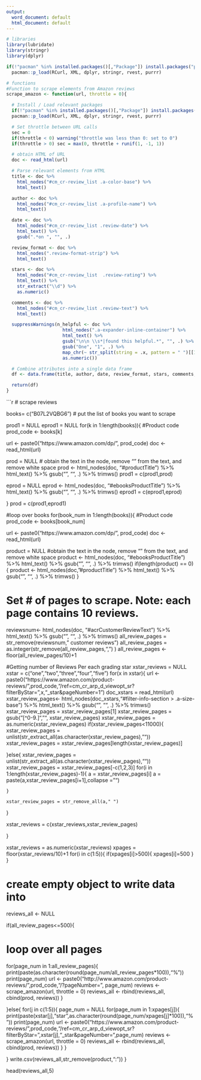 ```yaml
---
output:
  word_document: default
  html_document: default
---
```

```r
# libraries
library(lubridate)
library(stringr)
library(dplyr)

if(!"pacman" %in% installed.packages()[,"Package"]) install.packages("pacman")
  pacman::p_load(RCurl, XML, dplyr, stringr, rvest, purrr)
```

```r
# functions
#Function to scrape elements from Amazon reviews
scrape_amazon <- function(url, throttle = 0){

  # Install / Load relevant packages
  if(!"pacman" %in% installed.packages()[,"Package"]) install.packages("pacman")
  pacman::p_load(RCurl, XML, dplyr, stringr, rvest, purrr)

  # Set throttle between URL calls
  sec = 0
  if(throttle < 0) warning("throttle was less than 0: set to 0")
  if(throttle > 0) sec = max(0, throttle + runif(1, -1, 1))

  # obtain HTML of URL
  doc <- read_html(url)

  # Parse relevant elements from HTML
  title <- doc %>%
    html_nodes("#cm_cr-review_list .a-color-base") %>%
    html_text()

  author <- doc %>%
    html_nodes("#cm_cr-review_list .a-profile-name") %>%
    html_text()

  date <- doc %>%
    html_nodes("#cm_cr-review_list .review-date") %>%
    html_text() %>%
    gsub(".*on ", "", .)

  review_format <- doc %>%
    html_nodes(".review-format-strip") %>%
    html_text()

  stars <- doc %>%
    html_nodes("#cm_cr-review_list  .review-rating") %>%
    html_text() %>%
    str_extract("\\d") %>%
    as.numeric()

  comments <- doc %>%
    html_nodes("#cm_cr-review_list .review-text") %>%
    html_text()

  suppressWarnings(n_helpful <- doc %>%
                     html_nodes(".a-expander-inline-container") %>%
                     html_text() %>%
                     gsub("\n\n \\s*|found this helpful.*", "", .) %>%
                     gsub("One", "1", .) %>%
                     map_chr(~ str_split(string = .x, pattern = " ")[[1]][1]) %>%
                     as.numeric())

  # Combine attributes into a single data frame
  df <- data.frame(title, author, date, review_format, stars, comments, n_helpful, stringsAsFactors = F)

  return(df)
}
```


```r
# scrape reviews


books= c("B07L2VQBG6") # put the list of books you want to scrape


prod1 = NULL
eprod1 = NULL
for(k in 1:length(books)){
  #Product code
  prod_code <- books[k]

  url <- paste0("https://www.amazon.com/dp/", prod_code)
  doc <- read_html(url)

  prod = NULL
 # obtain the text in the node, remove "\n" from the text, and remove white space
 prod <- html_nodes(doc, "#productTitle") %>% html_text() %>% gsub("\n", "", .) %>% trimws()
 prod1 = c(prod1,prod)

 eprod = NULL
  eprod <- html_nodes(doc, "#ebooksProductTitle") %>% html_text() %>% gsub("\n", "", .) %>% trimws()
  eprod1 = c(eprod1,eprod)

}
prod = c(prod1,eprod1)

#loop over books
for(book_num in 1:length(books)){
#Product code
prod_code <- books[book_num]

url <- paste0("https://www.amazon.com/dp/", prod_code)
doc <- read_html(url)

product = NULL
#obtain the text in the node, remove "\n" from the text, and remove white space
product <- html_nodes(doc, "#ebooksProductTitle") %>% html_text() %>% gsub("\n", "", .) %>% trimws()
if(length(product) == 0){
  product <- html_nodes(doc, "#productTitle") %>% html_text() %>% gsub("\n", "", .) %>% trimws()
  }

# Set # of pages to scrape. Note: each page contains 10 reviews.
reviewsnum<- html_nodes(doc, "#acrCustomerReviewText") %>% html_text() %>% gsub("\n", "", .) %>% trimws()
all_review_pages = str_remove(reviewsnum," customer reviews")
all_review_pages = as.integer(str_remove(all_review_pages,",") )
all_review_pages <- floor(all_review_pages/10)+1

#Getting number of Reviews Per each grading star
xstar_reviews = NULL
xstar = c("one","two","three","four","five")
for(x in xstar){
  url <- paste0("https://www.amazon.com/product-reviews/",prod_code,"/ref=cm_cr_arp_d_viewopt_sr?filterByStar=",x,"_star&pageNumber=1")
  doc_xstars = read_html(url)
  xstar_review_pages<- html_nodes(doc_xstars,"#filter-info-section > .a-size-base") %>%     html_text() %>% gsub("\n", "", .) %>% trimws()
  xstar_review_pages = xstar_review_pages[1]
  xstar_review_pages = gsub("[^0-9.]", "",  xstar_review_pages)
  xstar_review_pages = as.numeric(xstar_review_pages)
  if(xstar_review_pages<11000){
    xstar_review_pages = unlist(str_extract_all(as.character(xstar_review_pages),""))
    xstar_review_pages = xstar_review_pages[length(xstar_review_pages)]

  }else{
    xstar_review_pages = unlist(str_extract_all(as.character(xstar_review_pages),""))
    xstar_review_pages = xstar_review_pages[-c(1,2,3)]
    for(i in 1:length(xstar_review_pages)-1){
      a = xstar_review_pages[i]
      a = paste(a,xstar_review_pages[i+1],collapse = "")

    }

    xstar_review_pages = str_remove_all(a," ")
  }

  xstar_reviews = c(xstar_reviews,xstar_review_pages)

}

xstar_reviews = as.numeric(xstar_reviews)
xpages = floor(xstar_reviews/10)+1
for(i in c(1:5)){
  if(xpages[i]>500){
    xpages[i]=500
  }
}

# create empty object to write data into
reviews_all <- NULL

if(all_review_pages<=500){


# loop over all pages
  for(page_num in 1:all_review_pages){
    print(paste(as.character(round(page_num/all_review_pages*100)),"%"))
    print(page_num)
    url <- paste0("http://www.amazon.com/product-reviews/",prod_code,"/?pageNumber=", page_num)
    reviews <- scrape_amazon(url, throttle = 0)
    reviews_all <- rbind(reviews_all, cbind(prod, reviews))
  }

}else{
  for(j in c(1:5)){
    page_num = NULL
    for(page_num in 1:xpages[j]){
      print(paste(xstar[j],"star",as.character(round(page_num/xpages[j]*100)),"%"))
      print(page_num)
      url <- paste0("https://www.amazon.com/product-reviews/",prod_code,"/ref=cm_cr_arp_d_viewopt_sr?filterByStar=",xstar[j],"_star&pageNumber=",page_num)
      reviews <- scrape_amazon(url, throttle = 0)
      reviews_all <- rbind(reviews_all, cbind(prod, reviews))
    }
  }

  }
write.csv(reviews_all,str_remove(product,":"))
}

head(reviews_all,5)